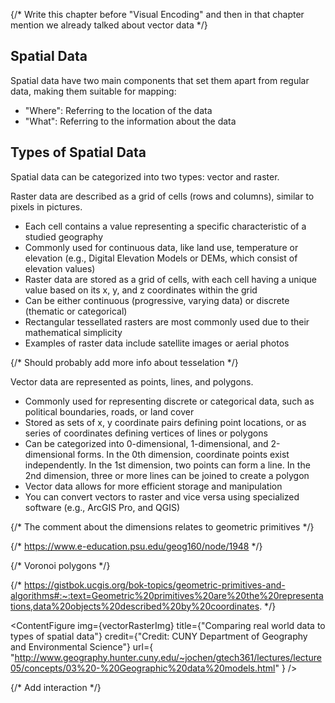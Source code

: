 {/* Write this chapter before "Visual Encoding" and then in that chapter mention we already talked about vector data */}


## Spatial Data

Spatial data have two main components that set them apart from regular data, making them suitable for mapping:
- "Where": Referring to the location of the data
- "What": Referring to the information about the data

## Types of Spatial Data

Spatial data can be categorized into two types: vector and raster.

Raster data are described as a grid of cells (rows and columns), similar to pixels in pictures.

- Each cell contains a value representing a specific characteristic of a studied geography
- Commonly used for continuous data, like land use, temperature or elevation (e.g., Digital Elevation Models or DEMs, which consist of elevation values)
- Raster data are stored as a grid of cells, with each cell having a unique value based on its x, y, and z coordinates within the grid
- Can be either continuous (progressive, varying data) or discrete (thematic or categorical)
- Rectangular tessellated rasters are most commonly used due to their mathematical simplicity
- Examples of raster data include satellite images or aerial photos

{/* Should probably add more info about tesselation */}

Vector data are represented as points, lines, and polygons.

- Commonly used for representing discrete or categorical data, such as political boundaries, roads, or land cover
- Stored as sets of x, y coordinate pairs defining point locations, or as series of coordinates defining vertices of lines or polygons
- Can be categorized into 0-dimensional, 1-dimensional, and 2-dimensional forms. In the 0th dimension, coordinate points exist independently. In the 1st dimension, two points can form a line. In the 2nd dimension, three or more lines can be joined to create a polygon
- Vector data allows for more efficient storage and manipulation
- You can convert vectors to raster and vice versa using specialized software (e.g., ArcGIS Pro, and QGIS)

{/* The comment about the dimensions relates to geometric primitives */}

{/* https://www.e-education.psu.edu/geog160/node/1948 */}

{/* Voronoi polygons */}

{/* https://gistbok.ucgis.org/bok-topics/geometric-primitives-and-algorithms#:~:text=Geometric%20primitives%20are%20the%20representations,data%20objects%20described%20by%20coordinates. */}

<ContentFigure
  img={vectorRasterImg}
  title={"Comparing real world data to types of spatial data"}
  credit={"Credit: CUNY Department of Geography and Environmental Science"}
  url={
    "http://www.geography.hunter.cuny.edu/~jochen/gtech361/lectures/lecture05/concepts/03%20-%20Geographic%20data%20models.html"
  }
/>

{/* Add interaction */}
